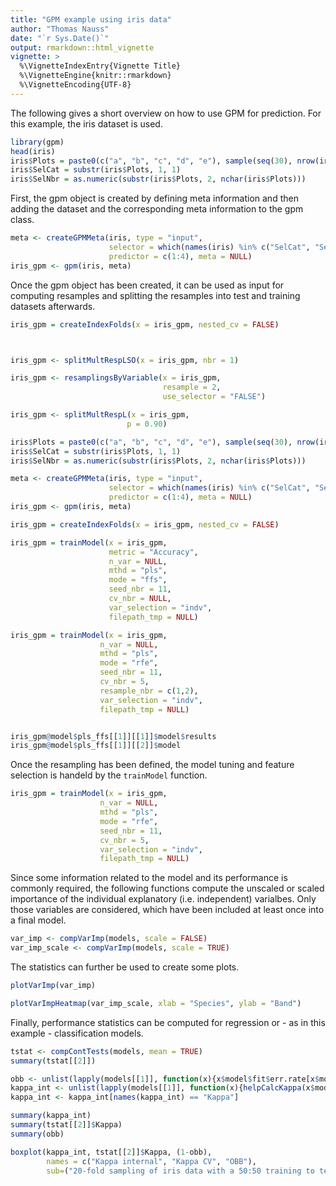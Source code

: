 ```yaml
---
title: "GPM example using iris data"
author: "Thomas Nauss"
date: "`r Sys.Date()`"
output: rmarkdown::html_vignette
vignette: >
  %\VignetteIndexEntry{Vignette Title}
  %\VignetteEngine{knitr::rmarkdown}
  %\VignetteEncoding{UTF-8}
---
```

The following gives a short overview on how to use GPM for prediction. For this
example, the iris dataset is used.
```r
library(gpm)
head(iris)
iris$Plots = paste0(c("a", "b", "c", "d", "e"), sample(seq(30), nrow(iris), replace = TRUE))
iris$SelCat = substr(iris$Plots, 1, 1)
iris$SelNbr = as.numeric(substr(iris$Plots, 2, nchar(iris$Plots)))
```

First, the gpm object is created by defining meta information and then adding
the dataset and the corresponding meta information to the gpm class.
```r
meta <- createGPMMeta(iris, type = "input",
                      selector = which(names(iris) %in% c("SelCat", "SelNbr")), response = 5, 
                      predictor = c(1:4), meta = NULL)
iris_gpm <- gpm(iris, meta)
```

Once the gpm object has been created, it can be used as input for computing
resamples and splitting the resamples into test and training datasets afterwards.
```r
iris_gpm = createIndexFolds(x = iris_gpm, nested_cv = FALSE)



iris_gpm <- splitMultRespLSO(x = iris_gpm, nbr = 1)

iris_gpm <- resamplingsByVariable(x = iris_gpm, 
                                  resample = 2, 
                                  use_selector = "FALSE")

iris_gpm <- splitMultRespL(x = iris_gpm, 
                          p = 0.90)
```

```r
iris$Plots = paste0(c("a", "b", "c", "d", "e"), sample(seq(30), nrow(iris), replace = TRUE))
iris$SelCat = substr(iris$Plots, 1, 1)
iris$SelNbr = as.numeric(substr(iris$Plots, 2, nchar(iris$Plots)))

meta <- createGPMMeta(iris, type = "input",
                      selector = which(names(iris) %in% c("SelCat", "SelNbr")), response = 5, 
                      predictor = c(1:4), meta = NULL)
iris_gpm <- gpm(iris, meta)

iris_gpm = createIndexFolds(x = iris_gpm, nested_cv = FALSE)

iris_gpm = trainModel(x = iris_gpm,
                      metric = "Accuracy",
                      n_var = NULL, 
                      mthd = "pls",
                      mode = "ffs",
                      seed_nbr = 11, 
                      cv_nbr = NULL,
                      var_selection = "indv",
                      filepath_tmp = NULL)

iris_gpm = trainModel(x = iris_gpm,
                    n_var = NULL, 
                    mthd = "pls",
                    mode = "rfe",
                    seed_nbr = 11, 
                    cv_nbr = 5,
                    resample_nbr = c(1,2), 
                    var_selection = "indv",
                    filepath_tmp = NULL)


iris_gpm@model$pls_ffs[[1]][[1]]$model$results
iris_gpm@model$pls_ffs[[1]][[2]]$model
```

Once the resampling has been defined, the model tuning and feature selection is
handeld by the ``trainModel`` function.
```r
iris_gpm = trainModel(x = iris_gpm,
                    n_var = NULL, 
                    mthd = "pls",
                    mode = "rfe",
                    seed_nbr = 11, 
                    cv_nbr = 5,
                    var_selection = "indv",
                    filepath_tmp = NULL)
```

Since some information related to the model and its performance is commonly
required, the following functions compute the unscaled or scaled importance of
the individual explanatory (i.e. independent) varialbes. Only those variables are
considered, which have been included at least once into a final model.
```r
var_imp <- compVarImp(models, scale = FALSE)
var_imp_scale <- compVarImp(models, scale = TRUE)

```

The statistics can further be used to create some plots.
```r
plotVarImp(var_imp)

plotVarImpHeatmap(var_imp_scale, xlab = "Species", ylab = "Band")

```

Finally, performance statistics can be computed for regression or - as in this example - classification models.
```r
tstat <- compContTests(models, mean = TRUE)
summary(tstat[[2]])
```


```r
obb <- unlist(lapply(models[[1]], function(x){x$model$fit$err.rate[x$model$fit$ntree,1]}))
kappa_int <- unlist(lapply(models[[1]], function(x){helpCalcKappa(x$model$fit$confusion)}))
kappa_int <- kappa_int[names(kappa_int) == "Kappa"]

summary(kappa_int)
summary(tstat[[2]]$Kappa)
summary(obb)

boxplot(kappa_int, tstat[[2]]$Kappa, (1-obb),
        names = c("Kappa internal", "Kappa CV", "OBB"),
        sub=("20-fold sampling of iris data with a 50:50 training to test ratio."))
```

